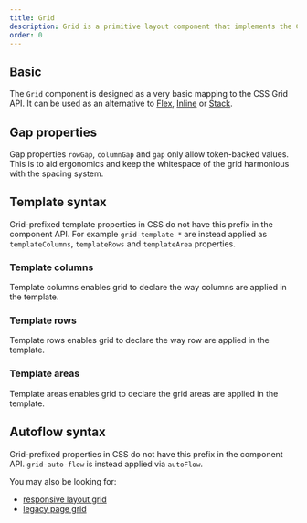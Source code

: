 ```yaml
---
title: Grid
description: Grid is a primitive layout component that implements the CSS Grid API.
order: 0
---
```




<CodeDocsHeader
  name="@atlaskit/primitives"
  repository="https://bitbucket.org/atlassian/atlassian-frontend-mirror"
  directoryName="primitives"
/>

## Basic

The `Grid` component is designed as a very basic mapping to the CSS Grid API.
It can be used as an alternative to [Flex](/components/primitives/flex), [Inline](/components/primitives/inline) or [Stack](/components/primitives/stack).

<Example Component={GridBasic} packageName="@atlaskit/primitives/grid" />

## Gap properties

Gap properties `rowGap`, `columnGap` and `gap` only allow token-backed values. This is to aid ergonomics and keep the whitespace of the grid harmonious with the spacing system.

<Example Component={GridGap} packageName="@atlaskit/primitives/grid" />

## Template syntax

Grid-prefixed template properties in CSS do not have this prefix in the component API.
For example `grid-template-*` are instead applied as `templateColumns`, `templateRows` and `templateArea` properties.

### Template columns

Template columns enables grid to declare the way columns are applied in the template.

<Example Component={GridTemplate} packageName="@atlaskit/primitives/grid" />

### Template rows

Template rows enables grid to declare the way row are applied in the template.

<Example Component={GridTemplateRow} packageName="@atlaskit/primitives/grid" />

### Template areas

Template areas enables grid to declare the grid areas are applied in the template.

<Example Component={GridTemplateArea} packageName="@atlaskit/primitives/grid" />

## Autoflow syntax

Grid-prefixed properties in CSS do not have this prefix in the component API. `grid-auto-flow` is instead applied via `autoFlow`.

<Example Component={GridAutoFlow} packageName="@atlaskit/primitives/grid" />

You may also be looking for:

- [responsive layout grid](/components/grid)
- [legacy page grid](/components/page/grid)
